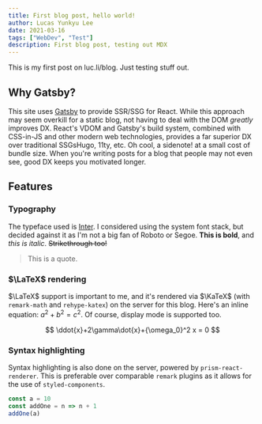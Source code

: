 ```yaml
---
title: First blog post, hello world!
author: Lucas Yunkyu Lee
date: 2021-03-16
tags: ["WebDev", "Test"]
description: First blog post, testing out MDX
---
```


This is my first post on <InternalLink to="/blog">luc.li/blog</InternalLink>. Just testing stuff out.

## Why Gatsby?

This site uses [Gatsby](https://gatsbyjs.org) to provide SSR/SSG for React.
While this approach may seem overkill for a static blog, not having to deal with the DOM _greatly_ improves DX.
React's VDOM and Gatsby's build system, combined with CSS-in-JS and other modern web technologies, provides a far superior DX over traditional SSGs<Sidenote>Hugo, 11ty, etc. Oh cool, a sidenote!</Sidenote> at a small cost of bundle size.
When you're writing posts for a blog that people may not even see, good DX keeps you motivated longer.

## Features

### Typography

The typeface used is [Inter](https://rsms.me/inter).
I considered using the system font stack, but decided against it as I'm not a big fan of Roboto or Segoe.
**This is bold**, and _this is italic_. ~~Strikethrough too!~~

> This is a quote.

### $\LaTeX$ rendering

$\LaTeX$ support is important to me, and it's rendered via $\KaTeX$ (with `remark-math` and `rehype-katex`) on the server for this blog.
Here's an inline equation: $a^2 + b^2 = c^2$.
Of course, display mode is supported too.

$$
\ddot{x}+2\gamma\dot{x}+{\omega_0}^2 x = 0
$$

### Syntax highlighting

Syntax highlighting is also done on the server, powered by `prism-react-renderer`.
This is preferable over comparable `remark` plugins as it allows for the use of `styled-components`.

```js
const a = 10
const addOne = n => n + 1
addOne(a)
```
